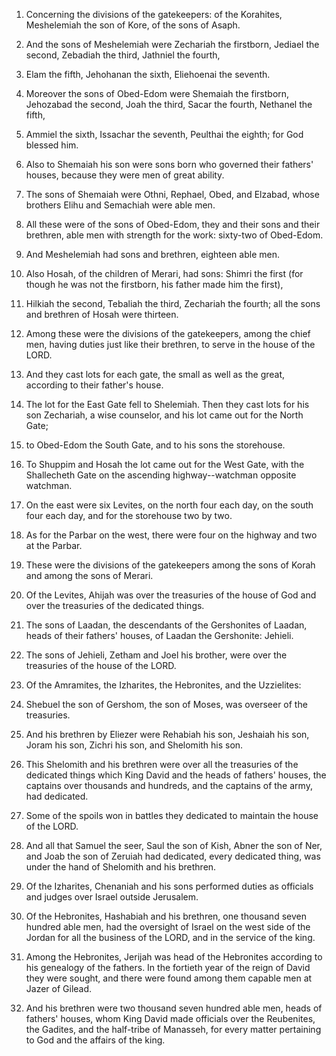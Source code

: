 
1. Concerning the divisions of the gatekeepers: of the Korahites, Meshelemiah the son of Kore, of the sons of Asaph.

2. And the sons of Meshelemiah were Zechariah the firstborn, Jediael the second, Zebadiah the third, Jathniel the fourth,

3. Elam the fifth, Jehohanan the sixth, Eliehoenai the seventh.

4. Moreover the sons of Obed-Edom were Shemaiah the firstborn, Jehozabad the second, Joah the third, Sacar the fourth, Nethanel the fifth,

5. Ammiel the sixth, Issachar the seventh, Peulthai the eighth; for God blessed him.

6. Also to Shemaiah his son were sons born who governed their fathers' houses, because they were men of great ability.

7. The sons of Shemaiah were Othni, Rephael, Obed, and Elzabad, whose brothers Elihu and Semachiah were able men.

8. All these were of the sons of Obed-Edom, they and their sons and their brethren, able men with strength for the work: sixty-two of Obed-Edom.

9. And Meshelemiah had sons and brethren, eighteen able men.

10. Also Hosah, of the children of Merari, had sons: Shimri the first (for though he was not the firstborn, his father made him the first),

11. Hilkiah the second, Tebaliah the third, Zechariah the fourth; all the sons and brethren of Hosah were thirteen.

12. Among these were the divisions of the gatekeepers, among the chief men, having duties just like their brethren, to serve in the house of the LORD.

13. And they cast lots for each gate, the small as well as the great, according to their father's house.

14. The lot for the East Gate fell to Shelemiah. Then they cast lots for his son Zechariah, a wise counselor, and his lot came out for the North Gate;

15. to Obed-Edom the South Gate, and to his sons the storehouse.

16. To Shuppim and Hosah the lot came out for the West Gate, with the Shallecheth Gate on the ascending highway--watchman opposite watchman.

17. On the east were six Levites, on the north four each day, on the south four each day, and for the storehouse two by two.

18. As for the Parbar on the west, there were four on the highway and two at the Parbar.

19. These were the divisions of the gatekeepers among the sons of Korah and among the sons of Merari.

20. Of the Levites, Ahijah was over the treasuries of the house of God and over the treasuries of the dedicated things.

21. The sons of Laadan, the descendants of the Gershonites of Laadan, heads of their fathers' houses, of Laadan the Gershonite: Jehieli.

22. The sons of Jehieli, Zetham and Joel his brother, were over the treasuries of the house of the LORD.

23. Of the Amramites, the Izharites, the Hebronites, and the Uzzielites:

24. Shebuel the son of Gershom, the son of Moses, was overseer of the treasuries.

25. And his brethren by Eliezer were Rehabiah his son, Jeshaiah his son, Joram his son, Zichri his son, and Shelomith his son.

26. This Shelomith and his brethren were over all the treasuries of the dedicated things which King David and the heads of fathers' houses, the captains over thousands and hundreds, and the captains of the army, had dedicated.

27. Some of the spoils won in battles they dedicated to maintain the house of the LORD.

28. And all that Samuel the seer, Saul the son of Kish, Abner the son of Ner, and Joab the son of Zeruiah had dedicated, every dedicated thing, was under the hand of Shelomith and his brethren.

29. Of the Izharites, Chenaniah and his sons performed duties as officials and judges over Israel outside Jerusalem.

30. Of the Hebronites, Hashabiah and his brethren, one thousand seven hundred able men, had the oversight of Israel on the west side of the Jordan for all the business of the LORD, and in the service of the king.

31. Among the Hebronites, Jerijah was head of the Hebronites according to his genealogy of the fathers. In the fortieth year of the reign of David they were sought, and there were found among them capable men at Jazer of Gilead.

32. And his brethren were two thousand seven hundred able men, heads of fathers' houses, whom King David made officials over the Reubenites, the Gadites, and the half-tribe of Manasseh, for every matter pertaining to God and the affairs of the king.


